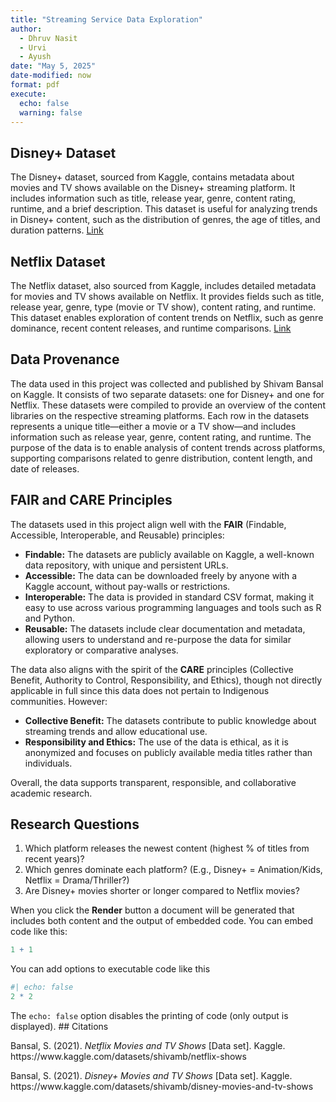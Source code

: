 ```yaml
---
title: "Streaming Service Data Exploration"
author: 
  - Dhruv Nasit
  - Urvi
  - Ayush
date: "May 5, 2025"
date-modified: now
format: pdf
execute: 
  echo: false
  warning: false
---
```


## Disney+ Dataset

The Disney+ dataset, sourced from Kaggle, contains metadata about movies and TV shows available on the Disney+ streaming platform. It includes information such as title, release year, genre, content rating, runtime, and a brief description. This dataset is useful for analyzing trends in Disney+ content, such as the distribution of genres, the age of titles, and duration patterns. [Link](https://www.kaggle.com/datasets/shivamb/disney-movies-and-tv-shows)

## Netflix Dataset

The Netflix dataset, also sourced from Kaggle, includes detailed metadata for movies and TV shows available on Netflix. It provides fields such as title, release year, genre, type (movie or TV show), content rating, and runtime. This dataset enables exploration of content trends on Netflix, such as genre dominance, recent content releases, and runtime comparisons. [Link](https://www.kaggle.com/datasets/shivamb/netflix-shows)

## Data Provenance

The data used in this project was collected and published by Shivam Bansal on Kaggle. It consists of two separate datasets: one for Disney+ and one for Netflix. These datasets were compiled to provide an overview of the content libraries on the respective streaming platforms. Each row in the datasets represents a unique title—either a movie or a TV show—and includes information such as release year, genre, content rating, and runtime. The purpose of the data is to enable analysis of content trends across platforms, supporting comparisons related to genre distribution, content length, and date of releases.

## FAIR and CARE Principles

The datasets used in this project align well with the **FAIR** (Findable, Accessible, Interoperable, and Reusable) principles:

-   **Findable:** The datasets are publicly available on Kaggle, a well-known data repository, with unique and persistent URLs.
-   **Accessible:** The data can be downloaded freely by anyone with a Kaggle account, without pay-walls or restrictions.
-   **Interoperable:** The data is provided in standard CSV format, making it easy to use across various programming languages and tools such as R and Python.
-   **Reusable:** The datasets include clear documentation and metadata, allowing users to understand and re-purpose the data for similar exploratory or comparative analyses.

The data also aligns with the spirit of the **CARE** principles (Collective Benefit, Authority to Control, Responsibility, and Ethics), though not directly applicable in full since this data does not pertain to Indigenous communities. However:

-   **Collective Benefit:** The datasets contribute to public knowledge about streaming trends and allow educational use.
-   **Responsibility and Ethics:** The use of the data is ethical, as it is anonymized and focuses on publicly available media titles rather than individuals.

Overall, the data supports transparent, responsible, and collaborative academic research.

## Research Questions

1.  Which platform releases the newest content (highest % of titles from recent years)?
2.  Which genres dominate each platform? (E.g., Disney+ = Animation/Kids, Netflix = Drama/Thriller?)
3.  Are Disney+ movies shorter or longer compared to Netflix movies?

When you click the **Render** button a document will be generated that includes both content and the output of embedded code. You can embed code like this:

```r
1 + 1
```

You can add options to executable code like this

```r
#| echo: false
2 * 2
```

The `echo: false` option disables the printing of code (only output is displayed). \## Citations

Bansal, S. (2021). *Netflix Movies and TV Shows* \[Data set\]. Kaggle. https://www.kaggle.com/datasets/shivamb/netflix-shows

Bansal, S. (2021). *Disney+ Movies and TV Shows* \[Data set\]. Kaggle. https://www.kaggle.com/datasets/shivamb/disney-movies-and-tv-shows
